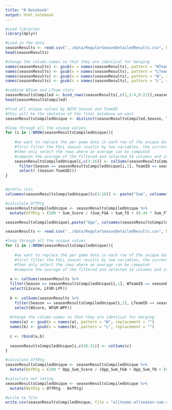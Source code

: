 ```yaml
---
title: "R Notebook"
output: html_notebook
---
```


```r
#Load libraries
library(dplyr)
```

```r
#Load in the data 
seasonResults <- read.csv("../data/RegularSeasonDetailedResults.csv", header = TRUE)
head(seasonResults)
```


```r
#change the column names so that they are identical for merging
names(seasonResults) <- gsub(x = names(seasonResults), pattern = "WTeam", replacement = "Team")
names(seasonResults) <- gsub(x = names(seasonResults), pattern = "LTeam", replacement = "Team")
names(seasonResults) <- gsub(x = names(seasonResults), pattern = "W", replacement = "")
names(seasonResults) <- gsub(x = names(seasonResults), pattern = "L", replacement = "")

#combine WTeam and LTeam stats
seasonResultsCompiled <- bind_rows(seasonResults[,c(1,3:4,9:21)],seasonResults[,c(1,5:6,22:34)])
head(seasonResultsCompiled)
```


```r
#find all unique values by BOTH Season and TeamID
#this will be the skeleton of the final database we want
seasonResultsCompiledUnique <- distinct(seasonResultsCompiled,Season, TeamID, .keep_all = TRUE)

#loop through all the unique values
for (i in 1:NROW(seasonResultsCompiledUnique)){
    
    #we want to replace the per game data in each row of the unique data frame with averages for that team in that season
    #first filter the FULL season results by two variables, the current row SEASON and TEAM ID
    #then only select the rows where an average can be computed
    #compute the average of the filtered and selected 14 columns and insert those 14 rows into the respective row of the unique data frame
    seasonResultsCompiledUnique[i,c(3:16)] <- colSums(seasonResultsCompiled %>%
      filter(Season == seasonResultsCompiledUnique[i,1], TeamID == seasonResultsCompiledUnique[i,2]) %>%
      select(-(Season:TeamID)))
}



```


```r
#prefix cols
colnames(seasonResultsCompiledUnique)[c(3:16)] <- paste("Sum", colnames(seasonResultsCompiledUnique[,c(3:16)]), sep = "_")

#calculate OffRtg
seasonResultsCompiledUnique <- seasonResultsCompiledUnique %>% 
  mutate(OffRtg = (100 * Sum_Score / (Sum_FGA + Sum_TO + (0.44 * Sum_FTA) - Sum_OR)))

```


```r

seasonResultsCompiledUnique[,paste("Opp", colnames(seasonResultsCompiledUnique)[c(3:16)], sep = "_")] <- NA

```


```r
seasonResults <- read.csv("../data/RegularSeasonDetailedResults.csv", header = TRUE)

#loop through all the unique values
for (i in 1:NROW(seasonResultsCompiledUnique)){
    
    #we want to replace the per game data in each row of the unique data frame with averages for that team in that season
    #first filter the FULL season results by two variables, the current row SEASON and TEAM ID
    #then only select the rows where an average can be computed
    #compute the average of the filtered and selected 14 columns and insert those 14 rows into the respective row of the unique data frame
    
  a <- colSums(seasonResults %>%
  filter(Season == seasonResultsCompiledUnique[i,1], WTeamID == seasonResultsCompiledUnique[i,2]) %>%
  select(LScore, LFGM:LPF))
  
  b <- colSums(seasonResults %>%
    filter(Season == seasonResultsCompiledUnique[i,1], LTeamID == seasonResultsCompiledUnique[i,2]) %>%
    select(WScore, WFGM:WPF))
  
  #change the column names so that they are identical for merging
  names(a) <- gsub(x = names(a), pattern = "W", replacement = "")
  names(b) <- gsub(x = names(b), pattern = "L", replacement = "")
  
  c <- rbind(a,b)
  
  seasonResultsCompiledUnique[i,c(18:31)] <- colSums(c)
}


```

```r
#calculate OffRtg
seasonResultsCompiledUnique <- seasonResultsCompiledUnique %>% 
  mutate(DefRtg = (100 * Opp_Sum_Score / (Opp_Sum_FGA + Opp_Sum_TO + (0.44 * Opp_Sum_FTA) - Opp_Sum_OR)))
```

```r
#calculate net rating
seasonResultsCompiledUnique <- seasonResultsCompiledUnique %>% 
  mutate(NetRtg = OffRtg - DefRtg)
```


```r
#write to file
write.csv(seasonResultsCompiledUnique, file = "allteams-allseason-sum.csv", row.names = FALSE)
```














